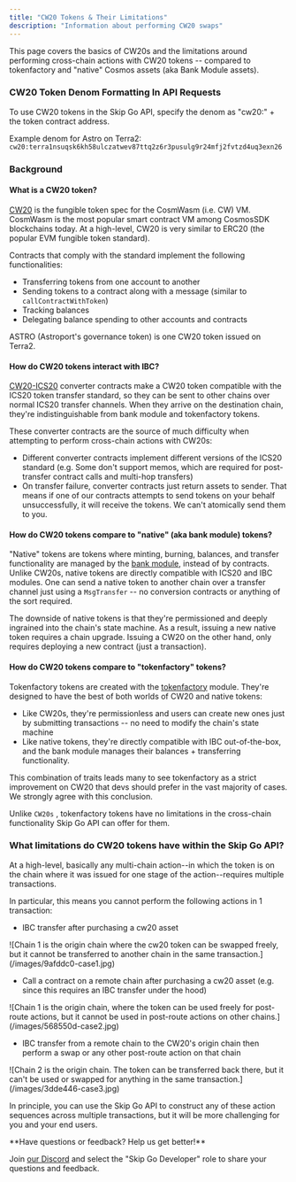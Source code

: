 ```yaml
---
title: "CW20 Tokens & Their Limitations"
description: "Information about performing CW20 swaps"
---
```


This page covers the basics of CW20s and the limitations around performing cross-chain actions with CW20 tokens -- compared to tokenfactory and "native" Cosmos assets (aka Bank Module assets). 

### CW20 Token Denom Formatting In API Requests

To use CW20 tokens in the Skip Go API, specify the denom as "cw20:" + the token contract address. 

Example denom for Astro on Terra2: `cw20:terra1nsuqsk6kh58ulczatwev87ttq2z6r3pusulg9r24mfj2fvtzd4uq3exn26`

### Background

#### What is a CW20 token?

[CW20](https://github.com/CosmWasm/cw-plus/blob/main/packages/cw20/README.md) is the fungible token spec for the CosmWasm (i.e. CW) VM. CosmWasm is the most popular smart contract VM among CosmosSDK blockchains today. At a high-level, CW20 is very similar to ERC20 (the popular EVM fungible token standard). 

Contracts that comply with the standard implement the following functionalities: 

* Transferring tokens from one account to another
* Sending tokens to a contract along with a message (similar to `callContractWithToken`)
* Tracking balances
* Delegating balance spending to other accounts and contracts

ASTRO (Astroport's governance token) is one CW20 token issued on Terra2.

#### How do CW20 tokens interact with IBC?

[CW20-ICS20](https://github.com/CosmWasm/cw-plus/tree/v0.6.0-beta1/contracts/cw20-ics20) converter contracts make a CW20 token compatible with the ICS20 token transfer standard, so they can be sent to other chains over normal ICS20 transfer channels. When they arrive on the destination chain, they're indistinguishable from bank module and tokenfactory tokens. 

These converter contracts are the source of much difficulty when attempting to perform cross-chain actions with CW20s: 

* Different converter contracts implement different versions of the ICS20 standard (e.g. Some don't support memos, which are required for post-transfer contract calls and multi-hop transfers)
* On transfer failure, converter contracts just return assets to sender. That means if one of our contracts attempts to send tokens on your behalf unsuccessfully, it will receive the tokens. We can't atomically send them to you.

#### How do CW20 tokens compare to "native" (aka bank module) tokens?

"Native" tokens are tokens where minting, burning, balances, and transfer functionality are managed by the [bank module](https://docs.cosmos.network/v0.46/modules/bank/), instead of by contracts. Unlike CW20s, native tokens are directly compatible with ICS20 and IBC modules. One can send a native token to another chain over a transfer channel just using a `MsgTransfer` \-- no conversion contracts or anything of the sort required.

The downside of native tokens is that they're permissioned and deeply ingrained into the chain's state machine. As a result, issuing a new native token requires a chain upgrade. Issuing a CW20 on the other hand, only requires deploying a new contract (just a transaction).

#### How do CW20 tokens compare to "tokenfactory" tokens?

Tokenfactory tokens are created with the [tokenfactory](https://docs.osmosis.zone/osmosis-core/modules/tokenfactory/) module. They're designed to have the best of both worlds of CW20 and native tokens: 

* Like CW20s, they're permissionless and users can create new ones just by submitting transactions -- no need to modify the chain's state machine
* Like native tokens, they're directly compatible with IBC out-of-the-box, and the bank module manages their balances + transferring functionality.

This combination of traits leads many to see tokenfactory as a strict improvement on CW20 that devs should prefer in the vast majority of cases. We strongly agree with this conclusion. 

Unlike `CW20s` , tokenfactory tokens have no limitations in the cross-chain functionality Skip Go API can offer for them. 

### What limitations do CW20 tokens have within the Skip Go API?

At a high-level, basically any multi-chain action--in which the token is on the chain where it was issued for one stage of the action--requires multiple transactions. 

In particular, this means you cannot perform the following actions in 1 transaction: 

* IBC transfer after purchasing a cw20 asset

<Frame caption="Chain 1 is the origin chain where the cw20 token can be swapped freely, but it cannot be transferred to another chain in the same transaction.">![Chain 1 is the origin chain where the cw20 token can be swapped freely, but it cannot be transferred to another chain in the same transaction.](/images/9afddc0-case1.jpg)</Frame>


* Call a contract on a remote chain after purchasing a cw20 asset (e.g. since this requires an IBC transfer under the hood)

<Frame caption="Chain 1 is the origin chain, where the token can be used freely for post-route actions, but it cannot be used in post-route actions on other chains.">![Chain 1 is the origin chain, where the token can be used freely for post-route actions, but it cannot be used in post-route actions on other chains.](/images/568550d-case2.jpg)</Frame>


* IBC transfer from a remote chain to the CW20's origin chain then perform a swap or any other post-route action on that chain

<Frame caption="Chain 2 is the origin chain. The token can be transferred back there, but it can't be used or swapped for anything in the same transaction.">![Chain 2 is the origin chain. The token can be transferred back there, but it can't be used or swapped for anything in the same transaction.](/images/3dde446-case3.jpg)</Frame>


In principle, you can use the Skip Go API to construct any of these action sequences across multiple transactions, but it will be more challenging for you and your end users.


<Info>
 **Have questions or feedback? Help us get better!**
 
 Join [our Discord](https://skip.build/discord) and select the "Skip Go Developer" role to share your questions and feedback.
</Info>